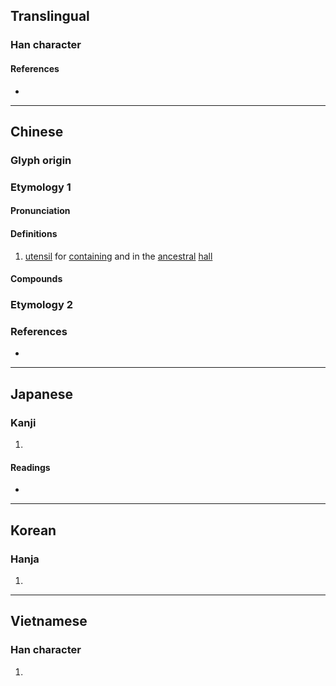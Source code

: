 {{also|琏}}
{{character info}}
{{character info|0xF994}}
==Translingual==

===Han character===
{{Han char|rn=96|rad=玉|as=11|sn=15|four=15130|canj=MGYJJ|ids=⿰𤣩連}}

====References====
* {{Han ref|kx=0741.080|dkj=21206|dj=1150.260|hdz=21130.110|uh=7489|ud=29833|bh=E6A3|bd=59043}}

----

==Chinese==
{{zh-forms|s=琏}}

===Glyph origin===
{{Han etym}}

===Etymology 1===
====Pronunciation====
{{zh-pron
|m=liǎn
|c=lin5
|mc=y
|oc=y
|cat=n
}}

====Definitions====
{{zh-hanzi}}

# [[utensil]] for [[containing]] {{ltc-l|黍}} and {{ltc-l|稷}} in the [[ancestral]] [[hall]]

====Compounds====
{{zh-der|瑚璉器|瑚璉|瑚璉之器}}

===Etymology 2===
{{zh-see|連|v}}

===References===
* {{R:yue:mfccd}}

----

==Japanese==

===Kanji===
{{ja-kanji|grade=|rs=玉11}}

# {{defn|lang=ja|sort=玉11}}

====Readings====
* {{ja-readings|on=[[りん]] (rin)|kun=[[うつわ]] (utsuwa)|nanori=}}

----

==Korean==

===Hanja===
{{ko-hanja|hangeul=[[련]]>[[연]]|eumhun=|rv=ryeon>yeon|mr=ryŏn>yŏn|y=lyen>yen}}

# {{defn|lang=ko|sort=玉11}}

----

==Vietnamese==

===Han character===
{{vi-hantu|[[liễn]]|rs=玉11}}

# {{defn|lang=vi|sort=玉11}}